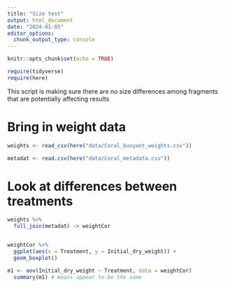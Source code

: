```yaml
---
title: "Size test"
output: html_document
date: "2024-01-05"
editor_options: 
  chunk_output_type: console
---
```


```r
knitr::opts_chunk$set(echo = TRUE)

require(tidyverse)
require(here)
```

This script is making sure there are no size differences among fragments that are potentially affecting results

# Bring in weight data

```r
weights <- read_csv(here("data/Coral_buoyant_weights.csv"))

metadat <- read.csv(here("data/Coral_metadata.csv")) 
```


# Look at differences between treatments

```r
weights %>% 
  full_join(metadat) -> weightCor


weightCor %>% 
  ggplot(aes(x = Treatment, y = Initial_dry_weight)) +
  geom_boxplot()
```

```r
m1 <- aov(Initial_dry_weight ~ Treatment, data = weightCor)
  summary(m1) # means appear to be the same
```


